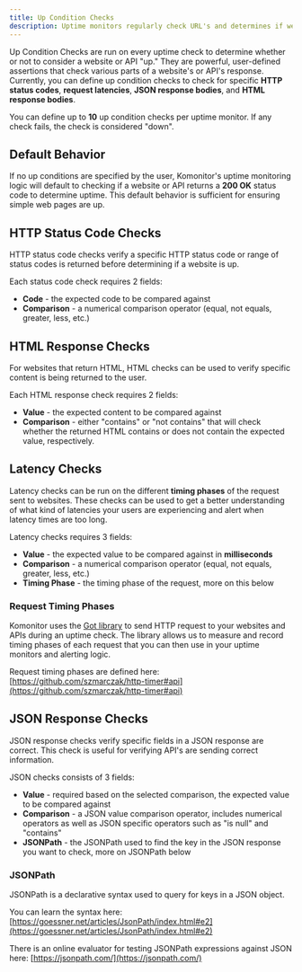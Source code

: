 ```yaml
---
title: Up Condition Checks
description: Uptime monitors regularly check URL's and determines if websites are down. This page covers what properties define an uptime monitor and it's behavior.
---
```


Up Condition Checks are run on every uptime check to determine whether or not to consider a website or API "up." They are powerful, user-defined assertions
that check various parts of a website's or API's response. Currently, you
can define up condition checks to check for specific **HTTP status codes**,
**request latencies**, **JSON response bodies**, and **HTML response bodies**.

You can define up to **10** up condition checks per uptime monitor. If any check fails, the check is considered "down".

## Default Behavior

If no up conditions are specified by the user, Komonitor's uptime monitoring logic will default to checking if a
website or API returns a **200 OK** status code to determine uptime. This default behavior is sufficient for ensuring simple web pages are
up.

## HTTP Status Code Checks

HTTP status code checks verify a specific HTTP status code or range of status codes is returned before determining if a website is up.

Each status code check requires 2 fields:

- **Code** - the expected code to be compared against
- **Comparison** - a numerical comparison operator (equal, not equals, greater, less, etc.)

## HTML Response Checks

For websites that return HTML, HTML checks can be used to verify specific content is being returned to the user.

Each HTML response check requires 2 fields:

- **Value** - the expected content to be compared against
- **Comparison** - either "contains" or "not contains" that will check whether the returned HTML contains or does not contain the expected value, respectively.

## Latency Checks

Latency checks can be run on the different **timing phases** of the request sent to websites. These checks can be used to get a better understanding of what kind of
latencies your users are experiencing and alert when latency times are too long.

Latency checks requires 3 fields:

- **Value** - the expected value to be compared against in **milliseconds**
- **Comparison** - a numerical comparison operator (equal, not equals, greater, less, etc.)
- **Timing Phase** - the timing phase of the request, more on this below

### Request Timing Phases

Komonitor uses the [Got library](https://www.npmjs.com/package/got) to send HTTP request to your websites and APIs during an uptime check. The library allows us to
measure and record timing phases of each request that you can then use in your uptime monitors and alerting logic.

Request timing phases are defined here: [https://github.com/szmarczak/http-timer#api](https://github.com/szmarczak/http-timer#api)

## JSON Response Checks

JSON response checks verify specific fields in a JSON response are correct. This check is useful for verifying API's are sending correct information.

JSON checks consists of 3 fields:

- **Value** - required based on the selected comparison, the expected value to be compared against
- **Comparison** - a JSON value comparison operator, includes numerical operators as well as JSON specific operators such as "is null" and "contains"
- **JSONPath** - the JSONPath used to find the key in the JSON response you want to check, more on JSONPath below

### JSONPath

JSONPath is a declarative syntax used to query for keys in a JSON object.

You can learn the syntax here: [https://goessner.net/articles/JsonPath/index.html#e2](https://goessner.net/articles/JsonPath/index.html#e2)

There is an online evaluator for testing JSONPath expressions against JSON here: [https://jsonpath.com/](https://jsonpath.com/)
